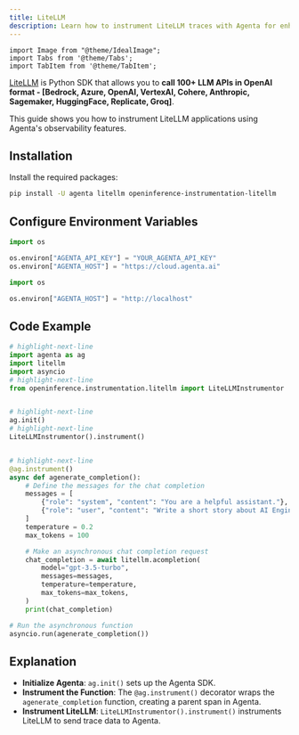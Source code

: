 ```yaml
---
title: LiteLLM
description: Learn how to instrument LiteLLM traces with Agenta for enhanced LLM observability. This guide covers setup, configuration, and best practices for monitoring API calls and performance using LiteLLM and OpenAI models.
---
```


```mdx-code-block
import Image from "@theme/IdealImage";
import Tabs from '@theme/Tabs';
import TabItem from '@theme/TabItem';
```

[LiteLLM](https://www.litellm.ai/) is Python SDK that allows you to **call 100+ LLM APIs in OpenAI format - [Bedrock, Azure, OpenAI, VertexAI, Cohere, Anthropic, Sagemaker, HuggingFace, Replicate, Groq]**.

This guide shows you how to instrument LiteLLM applications using Agenta's observability features.

## Installation

Install the required packages:

```bash
pip install -U agenta litellm openinference-instrumentation-litellm
```

## Configure Environment Variables

<Tabs>
<TabItem value="cloud" label="Agenta Cloud or Enterprise">

```python
import os

os.environ["AGENTA_API_KEY"] = "YOUR_AGENTA_API_KEY"
os.environ["AGENTA_HOST"] = "https://cloud.agenta.ai"
```

</TabItem>
<TabItem value="oss" label="Agenta OSS Running Locally">

```python
import os

os.environ["AGENTA_HOST"] = "http://localhost"
```

</TabItem>
</Tabs>

## Code Example

```python
# highlight-next-line
import agenta as ag
import litellm
import asyncio
# highlight-next-line
from openinference.instrumentation.litellm import LiteLLMInstrumentor


# highlight-next-line
ag.init()
# highlight-next-line
LiteLLMInstrumentor().instrument()


# highlight-next-line
@ag.instrument()
async def agenerate_completion():
    # Define the messages for the chat completion
    messages = [
        {"role": "system", "content": "You are a helpful assistant."},
        {"role": "user", "content": "Write a short story about AI Engineering."},
    ]
    temperature = 0.2
    max_tokens = 100

    # Make an asynchronous chat completion request
    chat_completion = await litellm.acompletion(
        model="gpt-3.5-turbo",
        messages=messages,
        temperature=temperature,
        max_tokens=max_tokens,
    )
    print(chat_completion)

# Run the asynchronous function
asyncio.run(agenerate_completion())
```

## Explanation

- **Initialize Agenta**: `ag.init()` sets up the Agenta SDK.
- **Instrument the Function**: The `@ag.instrument()` decorator wraps the `agenerate_completion` function, creating a parent span in Agenta.
- **Instrument LiteLLM**: `LiteLLMInstrumentor().instrument()` instruments LiteLLM to send trace data to Agenta.
